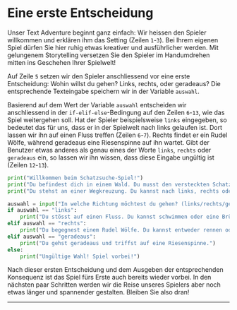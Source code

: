 # Eine erste Entscheidung
Unser Text Adventure beginnt ganz einfach: Wir heissen den Spieler willkommen und erklären ihm das Setting (Zeilen `1`-`3`). Bei Ihrem eigenen Spiel dürfen Sie hier ruhig etwas kreativer und ausführlicher werden. Mit gelungenem Storytelling versetzen Sie den Spieler im Handumdrehen mitten ins Geschehen Ihrer Spielwelt!

Auf Zeile `5` setzen wir den Spieler anschliessend vor eine erste Entscheidung: Wohin willst du gehen? Links, rechts, oder geradeaus? Die entsprechende Texteingabe speichern wir in der Variable `auswahl`.

Basierend auf dem Wert der Variable `auswahl` entscheiden wir anschliessend in der `if-elif-else`-Bedingung auf den Zeilen `6`-`13`, wie das Spiel weitergehen soll. Hat der Spieler beispielsweise `links` eingegeben, so bedeutet das für uns, dass er in der Spielwelt nach links gelaufen ist. Dort lassen wir ihn auf einen Fluss treffen (Zeilen `6`-`7`). Rechts findet er ein Rudel Wölfe, während geradeaus eine Riesenspinne auf ihn wartet. Gibt der Benutzer etwas anderes als genau eines der Worte `links`, `rechts` oder `geradeaus` ein, so lassen wir ihn wissen, dass diese Eingabe ungültig ist (Zeilen `12`-`13`).

```python showLineNumbers
print("Willkommen beim Schatzsuche-Spiel!")
print("Du befindest dich in einem Wald. Du musst den versteckten Schatz finden.")
print("Du stehst an einer Wegkreuzung. Du kannst nach links, rechts oder geradeaus gehen.")

auswahl = input("In welche Richtung möchtest du gehen? (links/rechts/geradeaus): ")
if auswahl == "links":
    print("Du stösst auf einen Fluss. Du kannst schwimmen oder eine Brücke suchen.")
elif auswahl == "rechts":
    print("Du begegnest einem Rudel Wölfe. Du kannst entweder rennen oder versuchen, sie zu zähmen.")
elif auswahl == "geradeaus":
    print("Du gehst geradeaus und triffst auf eine Riesenspinne.")
else:
    print("Ungültige Wahl! Spiel vorbei!")
```

Nach dieser ersten Entscheidung und dem Ausgeben der entsprechenden Konsequenz ist das Spiel fürs Erste auch bereits wieder vorbei. In den nächsten paar Schritten werden wir die Reise unseres Spielers aber noch etwas länger und spannender gestalten. Bleiben Sie also dran!

---
